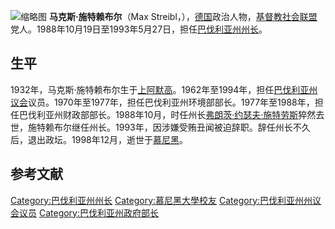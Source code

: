 [[File:Bundesarchiv_B_145_Bild-F083104-0015,_München,_CSU-Parteitag,_Streibl.jpg|缩略图]]
'''马克斯·施特赖布尔'''（Max Streibl，{{bd|1932年|1月6日|1998年|12月11日}}），[[德国|德国]]政治人物，[[基督教社会联盟|基督教社会联盟]]党人。1988年10月19日至1993年5月27日，担任[[巴伐利亚州州长|巴伐利亚州州长]]。

== 生平 ==
1932年，马克斯·施特赖布尔生于[[上阿默高|上阿默高]]。1962年至1994年，担任[[巴伐利亚州议会|巴伐利亚州议会]]议员。1970年至1977年，担任巴伐利亚州环境部部长。1977年至1988年，担任巴伐利亚州财政部部长。1988年10月，时任州长[[弗朗茨·约瑟夫·施特劳斯|弗朗茨·约瑟夫·施特劳斯]]猝然去世，施特赖布尔继任州长。1993年，因涉嫌受贿丑闻被迫辞职。辞任州长不久后，退出政坛。1998年12月，逝世于[[慕尼黑|慕尼黑]]。

==参考文献==
{{reflist}}

{{Authority control}}
{{DEFAULTSORT: Streibl, Max}}
[[Category:巴伐利亚州州长|Category:巴伐利亚州州长]]
[[Category:慕尼黑大學校友|Category:慕尼黑大學校友]]
[[Category:巴伐利亚州州议会议员|Category:巴伐利亚州州议会议员]]
[[Category:巴伐利亚州政府部长|Category:巴伐利亚州政府部长]]